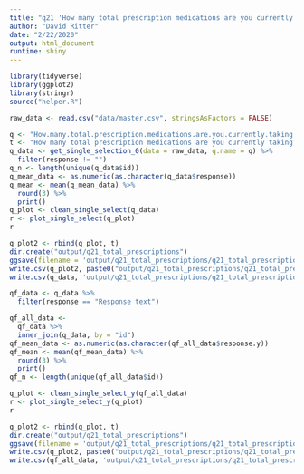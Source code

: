 ```yaml
---
title: "q21 'How many total prescription medications are you currently taking? (Please insert number)'"
author: "David Ritter"
date: "2/22/2020"
output: html_document
runtime: shiny
---
```


```r
library(tidyverse)
library(ggplot2)
library(stringr)
source("helper.R")
```

```r
raw_data <- read.csv("data/master.csv", stringsAsFactors = FALSE)
```

```r
q <- "How.many.total.prescription.medications.are.you.currently.taking...Please.insert.number."
t <- "How many total prescription medications are you currently taking? (Please insert number)"
q_data <- get_single_selection_0(data = raw_data, q.name = q) %>%
  filter(response != "")
q_n <- length(unique(q_data$id))
q_mean_data <- as.numeric(as.character(q_data$response))
q_mean <- mean(q_mean_data) %>%
  round(3) %>%
  print()
q_plot <- clean_single_select(q_data)
r <- plot_single_select(q_plot)
r
```

```r
q_plot2 <- rbind(q_plot, t)
dir.create("output/q21_total_prescriptions")
ggsave(filename = 'output/q21_total_prescriptions/q21_total_prescriptions.png', plot = r, device = 'png')
write.csv(q_plot2, paste0("output/q21_total_prescriptions/q21_total_prescriptions_", q_n,".csv"), row.names=F)
write.csv(q_data, 'output/q21_total_prescriptions/q21_total_prescriptions_ids.csv', row.names = FALSE)
```

```r
qf_data <- q_data %>%
  filter(response == "Response text")
```

```r
qf_all_data <- 
  qf_data %>%
  inner_join(q_data, by = "id")
qf_mean_data <- as.numeric(as.character(qf_all_data$response.y))
qf_mean <- mean(qf_mean_data) %>%
  round(3) %>%
  print()
qf_n <- length(unique(qf_all_data$id))
```

```r
q_plot <- clean_single_select_y(qf_all_data)
r <- plot_single_select_y(q_plot)
r
```

```r
q_plot2 <- rbind(q_plot, t)
dir.create("output/q21_total_prescriptions")
ggsave(filename = 'output/q21_total_prescriptions/q21_total_prescriptions.png', plot = r, device = 'png')
write.csv(q_plot2, paste0("output/q21_total_prescriptions/q21_total_prescriptions_", qf_n,".csv"), row.names=F)
write.csv(qf_all_data, 'output/q21_total_prescriptions/q21_total_prescriptions_ids.csv', row.names = FALSE)
```